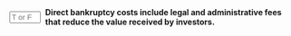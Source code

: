 ::: {.question-block}

<form onsubmit="event.preventDefault(); checkAnswerBox('module9_tf_q51','T')" style="display: flex; align-items: center; gap: 8px;">
  <input type="text" id="module9_tf_q51" name="module9_tf_q51" maxlength="1" placeholder="T or F" style="width: 55px;" data-correct-answer="T" /> 
  <label for="module9_tf_q51"><strong>Direct bankruptcy costs include legal and administrative fees that reduce the value received by investors.</strong></label>
</form>

<div id="feedback-module9_tf_q51" class="feedback" data-status="" style="display:none;">
TRUE. Legal and professional fees are direct outflows during bankruptcy that lower the total recovery value available to creditors and shareholders.
</div>

:::
